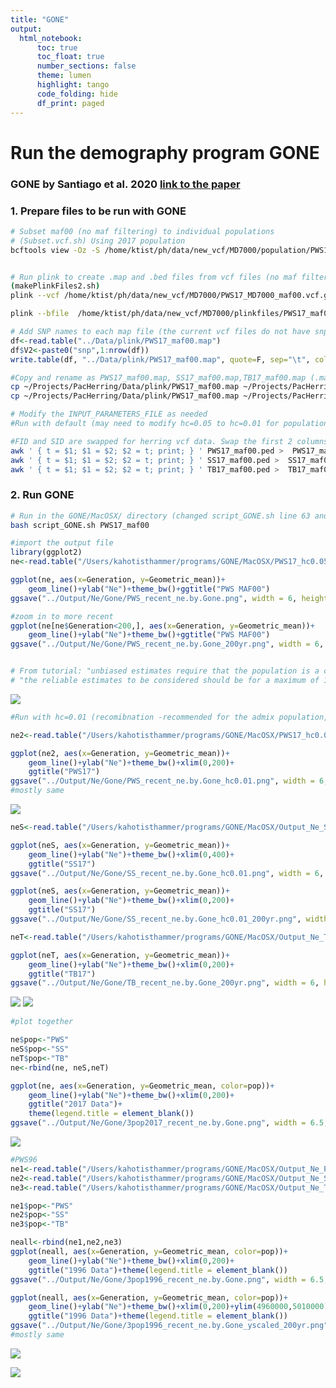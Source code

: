 ```yaml
---
title: "GONE"
output:
  html_notebook:
      toc: true 
      toc_float: true
      number_sections: false
      theme: lumen
      highlight: tango
      code_folding: hide
      df_print: paged
---
```


# Run the demography program GONE 
###     GONE by Santiago et al. 2020 [link to the paper](https://doi.org/10.1093/molbev/msaa169)

### 1. Prepare files to be run with GONE 

```bash
# Subset maf00 (no maf filtering) to individual populations
# (Subset.vcf.sh) Using 2017 population
bcftools view -Oz -S /home/ktist/ph/data/new_vcf/MD7000/population/PWS17.txt --threads 16 /home/ktist/ph/data/new_vcf/MD7000/PH_DP600_7000_minQ20_minMQ30_NS0.5.vcf.gz > /home/ktist/ph/data/new_vcf/MD7000/PWS17_MD7000_maf00.vcf.gz


# Run plink to create .map and .bed files from vcf files (no maf filtering)
(makePlinkFiles2.sh)
plink --vcf /home/ktist/ph/data/new_vcf/MD7000/PWS17_MD7000_maf00.vcf.gz --make-bed --out /home/ktist/ph/data/new_vcf/MD7000/plinkfiles/PWS17_maf00

plink --bfile  /home/ktist/ph/data/new_vcf/MD7000/plinkfiles/PWS17_maf00 --recode --tab --out /home/ktist/ph/data/new_vcf/MD7000/plinkfiles/PWS17_maf00

```


```r
# Add SNP names to each map file (the current vcf files do not have snp ID)
df<-read.table("../Data/plink/PWS17_maf00.map")
df$V2<-paste0("snp",1:nrow(df))
write.table(df, "../Data/plink/PWS17_maf00.map", quote=F, sep="\t", col.names=F, row.names=F)
```

```bash
#Copy and rename as PWS17_maf00.map, SS17_maf00.map,TB17_maf00.map (.map file is the same for all)
cp ~/Projects/PacHerring/Data/plink/PWS17_maf00.map ~/Projects/PacHerring/Data/plink/SS17_maf00.map
cp ~/Projects/PacHerring/Data/plink/PWS17_maf00.map ~/Projects/PacHerring/Data/plink/TB17_maf00.map

# Modify the INPUT_PARAMETERS_FILE as needed
#Run with default (may need to modify hc=0.05 to hc=0.01 for populations with recent migrants)

#FID and SID are swapped for herring vcf data. Swap the first 2 columns (this will create a space-delimited file but the example file is also space-delimited. It may work)
awk ' { t = $1; $1 = $2; $2 = t; print; } ' PWS17_maf00.ped >  PWS17_maf00_new.ped
awk ' { t = $1; $1 = $2; $2 = t; print; } ' SS17_maf00.ped >  SS17_maf00_new.ped
awk ' { t = $1; $1 = $2; $2 = t; print; } ' TB17_maf00.ped >  TB17_maf00_new.ped

```

### 2. Run GONE
```bash
# Run in the GONE/MacOSX/ directory (changed script_GONE.sh line 63 and 67: grep -w "" wasn't working)
bash script_GONE.sh PWS17_maf00

```

```r
#import the output file
library(ggplot2)
ne<-read.table("/Users/kahotisthammer/programs/GONE/MacOSX/PWS17_hc0.05/Output_Ne_PWS17_maf00", skip=1, header=T)

ggplot(ne, aes(x=Generation, y=Geometric_mean))+
    geom_line()+ylab("Ne")+theme_bw()+ggtitle("PWS MAF00")
ggsave("../Output/Ne/Gone/PWS_recent_ne.by.Gone.png", width = 6, height = 4, dpi=300)

#zoom in to more recent
ggplot(ne[ne$Generation<200,], aes(x=Generation, y=Geometric_mean))+
    geom_line()+ylab("Ne")+theme_bw()+ggtitle("PWS MAF00")
ggsave("../Output/Ne/Gone/PWS_recent_ne.by.Gone_200yr.png", width = 6, height = 4, dpi=300)


# From tutorial: "unbiased estimates require that the population is a closed one without recent admixture from other populations. If this is not the case, some artefacts may arise."
# "the reliable estimates to be considered should be for a maximum of 100 or 200 generations"
```

![](../Output/Ne/Gone/PWS_recent_ne.by.Gone_200yr.png)

```r
#Run with hc=0.01 (recomibnation -recommended for the admix population, instead of hc=0.05)

ne2<-read.table("/Users/kahotisthammer/programs/GONE/MacOSX/PWS17_hc0.01/Output_Ne_PWS17_maf00", skip=1, header=T)

ggplot(ne2, aes(x=Generation, y=Geometric_mean))+
    geom_line()+ylab("Ne")+theme_bw()+xlim(0,200)+
    ggtitle("PWS17")
ggsave("../Output/Ne/Gone/PWS_recent_ne.by.Gone_hc0.01.png", width = 6, height = 4, dpi=300)
#mostly same
```

![](../Output/Ne/Gone/PWS_recent_ne.by.Gone_hc0.01.png)

```r
neS<-read.table("/Users/kahotisthammer/programs/GONE/MacOSX/Output_Ne_SS17_maf00", skip=1, header=T)

ggplot(neS, aes(x=Generation, y=Geometric_mean))+
    geom_line()+ylab("Ne")+theme_bw()+xlim(0,400)+
    ggtitle("SS17")
ggsave("../Output/Ne/Gone/SS_recent_ne.by.Gone_hc0.01.png", width = 6, height = 4, dpi=300)

ggplot(neS, aes(x=Generation, y=Geometric_mean))+
    geom_line()+ylab("Ne")+theme_bw()+xlim(0,200)+
    ggtitle("SS17")
ggsave("../Output/Ne/Gone/SS_recent_ne.by.Gone_hc0.01_200yr.png", width = 6, height = 4, dpi=300)

```

```r
neT<-read.table("/Users/kahotisthammer/programs/GONE/MacOSX/Output_Ne_TB17_maf00", skip=1, header=T)

ggplot(neT, aes(x=Generation, y=Geometric_mean))+
    geom_line()+ylab("Ne")+theme_bw()+xlim(0,200)+
    ggtitle("TB17")
ggsave("../Output/Ne/Gone/TB_recent_ne.by.Gone_200yr.png", width = 6, height = 4, dpi=300)
```
![](../Output/Ne/Gone/SS_recent_ne.by.Gone_hc0.01_200yr.png)
![](../Output/Ne/Gone/TB_recent_ne.by.Gone_200yr.png)


```r
#plot together

ne$pop<-"PWS"
neS$pop<-"SS"
neT$pop<-"TB"
ne<-rbind(ne, neS,neT)

ggplot(ne, aes(x=Generation, y=Geometric_mean, color=pop))+
    geom_line()+ylab("Ne")+theme_bw()+xlim(0,200)+
    ggtitle("2017 Data")+
    theme(legend.title = element_blank())
ggsave("../Output/Ne/Gone/3pop2017_recent_ne.by.Gone.png", width = 6.5, height = 4, dpi=300)
```
![](../Output/Ne/Gone/3pop2017_recent_ne.by.Gone.png)


```r
#PWS96
ne1<-read.table("/Users/kahotisthammer/programs/GONE/MacOSX/Output_Ne_PWS96_maf00", skip=1, header=T)
ne2<-read.table("/Users/kahotisthammer/programs/GONE/MacOSX/Output_Ne_SS96_maf00", skip=1, header=T)
ne3<-read.table("/Users/kahotisthammer/programs/GONE/MacOSX/Output_Ne_TB96_maf00", skip=1, header=T)

ne1$pop<-"PWS"
ne2$pop<-"SS"
ne3$pop<-"TB"

neall<-rbind(ne1,ne2,ne3)
ggplot(neall, aes(x=Generation, y=Geometric_mean, color=pop))+
    geom_line()+ylab("Ne")+theme_bw()+xlim(0,200)+
    ggtitle("1996 Data")+theme(legend.title = element_blank())
ggsave("../Output/Ne/Gone/3pop1996_recent_ne.by.Gone.png", width = 6.5, height = 4, dpi=300)

ggplot(neall, aes(x=Generation, y=Geometric_mean, color=pop))+
    geom_line()+ylab("Ne")+theme_bw()+xlim(0,200)+ylim(4960000,5010000)
    ggtitle("1996 Data")+theme(legend.title = element_blank())
ggsave("../Output/Ne/Gone/3pop1996_recent_ne.by.Gone_yscaled_200yr.png", width = 6.5, height = 4, dpi=300)
#mostly same
```
![](../Output/Ne/Gone/3pop1996_recent_ne.by.Gone.png)


![](../Output/Ne/Gone/3pop1996_recent_ne.by.Gone_200yr.png)


